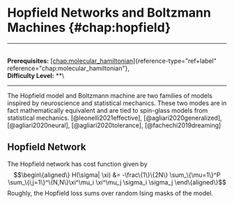 # Hopfield Networks and Boltzmann Machines \{#chap:hopfield\}

------------------------------------------------------------------------

\
**Prerequisites:**
[\[chap:molecular_hamiltonian\]](#chap:molecular_hamiltonian)\{reference-type="ref+label"
reference="chap:molecular_hamiltonian"\},\
**Difficulty Level:** \*\*\

------------------------------------------------------------------------

The Hopfield model and Boltzmann machine are two families of models
inspired by neuroscience and statistical mechanics. These two modes are
in fact mathematically equivalent and are tied to spin-glass models from
statistical mechanics. [@leonelli2021effective],
[@agliari2020generalized], [@agliari2020neural],
[@agliari2020tolerance], [@fachechi2019dreaming]

## Hopfield Network

The Hopfield network has cost function given by $$\begin\{aligned\}
H(\sigma| \xi) &= -\frac\{1\}\{2N\} \sum_\{\mu=1\}^P \sum_\{i,j=1\}^\{N,N\}\xi^\mu_i \xi^\mu_j \sigma_i \sigma_j
\end\{aligned\}$$ Roughly, the Hopfield loss sums over random Ising masks
of the model.
